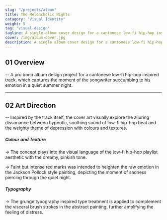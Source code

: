 ```yaml
---
slug: "/projects/album"
title: The Meloncholic Nights
catagory: "Visual Identity"
weight: 5
tag: "visual-design"
tagline: A single album cover design for a cantonese low-fi hip-hop inspired track.
cover: /img/album-cover.jpg
description: A single album cover design for a cantonese low-fi hip-hop inspired track.
---
```


## 01 Overview

-- A pro bono album design project for a cantonese low-fi hip-hop inspired track, which captures the moment of the songwriter succumbing to his emotion in a quiet summer night.

<ProjectInfo>
  <ProjectInfoItem fieldName="My Role" value="Visual Design" />
  <ProjectInfoItem fieldName="Project Scope" value="Pro Bono Project" />
  <ProjectInfoItem fieldName="Tools" value="Photoshop" />
  <ProjectInfoItem fieldName="Team" value="Alvin Leung" />
</ProjectInfo>

---

## 02 Art Direction

-- Inspired by the track itself, the cover art visually explore the alluring dissonance between hypnotic, soothing sound of low-fi hip-hop beat and the weighty theme of depression with colours and textures.

<FullImage src="/img/album/texture.jpg" alt="Application - apple music" />

##### Colour and Texture

-> The concept plays into the visual language of the low-fi hip-hop playlist aesthetic with the dreamy, pinkish tone.

-> Faint but intense red marks was intended to heighten the raw emotion in the Jackson Pollock style painting, depicting the moment of sadness piercing through the quiet night.

<FullImage src="/img/album/typography.jpg" alt="Application - apple music" />

##### Typography

-> The grunge typography inspired type treatment is applied to complement the visceral brush strokes in the abstract painting, further amplifying the feeling of distress.

<FullImage
  src="/img/album/apple-music.jpg"
  alt="Application - apple music"
  caption="Album art application on apple music"
/>
